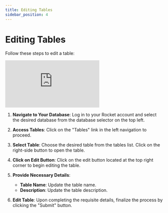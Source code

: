 ```yaml
---
title: Editing Tables
sidebar_position: 4
---
```


# Editing Tables

Follow these steps to edit a table:

<div class="videowrapper" style={{ marginBottom: 10 }}>
  <iframe
    src="https://www.youtube.com/embed/qGU4SQ7uscQ?start=96"
    title="YouTube video 
      player"
    frameborder="0"
    allow="accelerometer; autoplay; clipboard-write; 
      encrypted-media; gyroscope; picture-in-picture"
    allowfullscreen
  ></iframe>
</div>

1. **Navigate to Your Database**: Log in to your Rocket account and select the desired database from the database selector on the top left.

2. **Access Tables**: Click on the "Tables" link in the left navigation to proceed.

3. **Select Table**: Choose the desired table from the tables list. Click on the right-side button to open the table.

4. **Click on Edit Button**: Click on the edit button located at the top right corner to begin editing the table.

5. **Provide Necessary Details**:
   - **Table Name**: Update the table name.
   - **Description**: Update the table description.
6. **Edit Table**: Upon completing the requisite details, finalize the process by clicking the "Submit" button.
